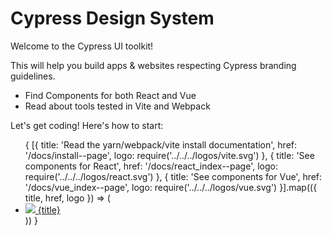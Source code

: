 
<Meta
  title="Get Started"
/>

# Cypress Design System

<p className="text-2xl max-w-200">
  Welcome to the Cypress UI toolkit!
</p>
<p className="text-2xl max-w-250">
  This will help you build apps & websites respecting Cypress branding guidelines.<br/>
  <ul>
    <li className="text-2xl">Find Components for both React and Vue</li>
    <li className="text-2xl">Read about tools tested in Vite and Webpack</li>
  </ul>
  Let's get coding! Here's how to start:
</p>

<ul className="!list-none !p-0 flex flex-col gap-4 my-10 max-w-200">
  {
    [{
      title: 'Read the yarn/webpack/vite install documentation',
      href: '/docs/install--page',
      logo: require('../../../logos/vite.svg')
    },
    {
      title: 'See components for React',
      href: '/docs/react_index--page',
      logo: require('../../../logos/react.svg')
    },
    {
      title: 'See components for Vue',
      href: '/docs/vue_index--page',
      logo: require('../../../logos/vue.svg')
    }].map(({ title, href, logo }) => (
      <li>
        <a className="flex items-center block px-4 py-8 text-2xl bg-white border border-gray-200 rounded hover:bg-jade-50 transition" href={href}>
          <img src={logo} className="w-8 mx-4"/>
          <span className="flex-1">{title}</span>
        </a>
      </li>
    ))
  }
</ul>

